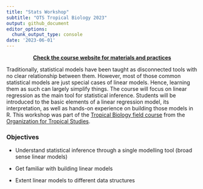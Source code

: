 ```yaml
---
title: "Stats Workshop"
subtitle: "OTS Tropical Biology 2023"
output: github_document
editor_options: 
  chunk_output_type: console
date: '2023-06-01'
---
```


<div class="alert alert-success">

<center>[**Check the course website for materials and practices**](https://marce10.github.io/OTS_Tropical_Biology_2023/)</center>

</div>

Traditionally, statistical models have been taught as disconnected tools with no clear relationship between them. However, most of those common statistical models are just special cases of linear models. Hence, learning them as such can largely simplify things. The course will focus on linear regression as the main tool for statistical inference. Students will be introduced to the basic elements of a linear regression model, its interpretation, as well as hands-on experience on building those models in R. This workshop was part of the [Tropical Biology field course](https://tropicalstudies.org/course/tropical-biology-an-ecological-approach/) from the [Organization for Tropical Studies](https://tropicalstudies.org).


<div class="alert alert-info">

### Objectives

- Understand statistical inference through a single modelling tool (broad sense linear models)

- Get familiar with building linear models
 
- Extent linear models to different data structures

</div>

&nbsp; 


